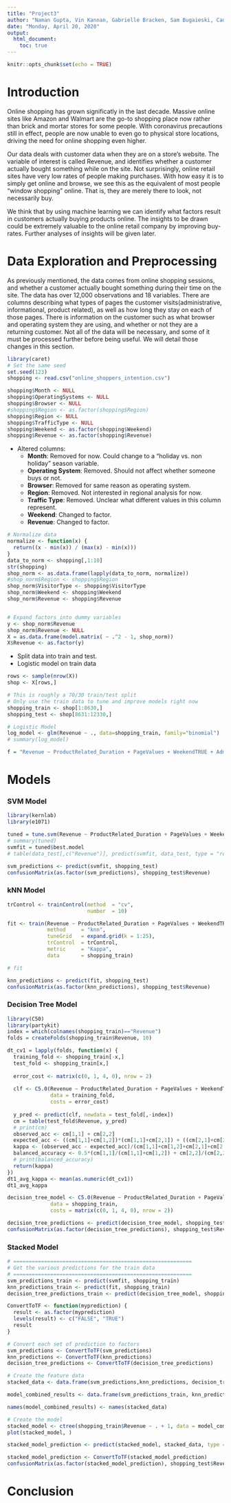 ```yaml
---
title: "Project3"
author: "Naman Gupta, Vin Kannan, Gabrielle Bracken, Sam Bugaieski, Cade Lau"
date: "Monday, April 20, 2020"
output: 
  html_document:
    toc: true
---
```


```r
knitr::opts_chunk$set(echo = TRUE)
```

# Introduction

Online shopping has grown significatly in the last decade. Massive online sites like Amazon and Walmart are the go-to shopping place now rather than brick and mortar stores for some people. With coronavirus precautions still in effect, people are now unable to even go to physical store locations, driving the need for online shopping even higher. 

Our data deals with customer data when they are on a store's website. The variable of interest is called Revenue, and identifies whether a customer actually bought something while on the site. Not surprisingly, online retail sites have very low rates of people making purchases. With how easy it is to simply get online and browse, we see this as the equivalent of most people "window shopping" online. That is, they are merely there to look, not necessarily buy.

We think that by using machine learning we can identify what factors result in customers actually buying products online. The insights to be drawn could be extremely valuable to the online retail company by improving buy-rates. Further analyses of insights will be given later.

# Data Exploration and Preprocessing

As previously mentioned, the data comes from online shopping sessions, and whether a customer actually bought something during their time on the site. The data has over 12,000 observations and 18 variables. There are columns describing what types of pages the customer visits(administrative, informational, product related), as well as how long they stay on each of those pages. There is information on the customer such as what browser and operating system they are using, and whether or not they are a returning customer. Not all of the data will be necessary, and some of it must be processed further before being useful. We will detail those changes in this section. 

```r
library(caret)
# Set the same seed
set.seed(123)
shopping <- read.csv("online_shoppers_intention.csv")

shopping$Month <- NULL
shopping$OperatingSystems <- NULL
shopping$Browser <- NULL
#shopping$Region <- as.factor(shopping$Region)
shopping$Region <- NULL
shopping$TrafficType <- NULL
shopping$Weekend <- as.factor(shopping$Weekend)
shopping$Revenue <- as.factor(shopping$Revenue)
```

* Altered columns:
    + **Month**: Removed for now. Could change to a "holiday vs. non holiday" season variable.
    + **Operating System**: Removed. Should not affect whether someone buys or not.
    + **Browser**: Removed for same reason as operating system.
    + **Region**: Removed. Not interested in regional analysis for now.
    + **Traffic Type**: Removed. Unclear what different values in this column represent.
    + **Weekend**: Changed to factor.
    + **Revenue**: Changed to factor.

```r
# Normalize data
normalize <- function(x) {
  return((x - min(x)) / (max(x) - min(x)))
}
data_to_norm <- shopping[,1:10]
str(shopping)
shop_norm <- as.data.frame(lapply(data_to_norm, normalize))
#shop_norm$Region <- shopping$Region
shop_norm$VisitorType <- shopping$VisitorType
shop_norm$Weekend <- shopping$Weekend
shop_norm$Revenue <- shopping$Revenue


# Expand factors into dummy variables
y <- shop_norm$Revenue
shop_norm$Revenue <- NULL
X = as.data.frame(model.matrix( ~ .^2 - 1, shop_norm))
X$Revenue <- as.factor(y)
```

* Split data into train and test.
* Logistic model on train data

```r
rows <- sample(nrow(X))
shop <- X[rows,]

# This is roughly a 70/30 train/test split
# Only use the train data to tune and improve models right now
shopping_train <- shop[1:8630,]
shopping_test <- shop[8631:12330,]

# Logistic Model
log_model <- glm(Revenue ~ ., data=shopping_train, family="binomial")
# summary(log_model)

f = "Revenue ~ ProductRelated_Duration + PageValues + WeekendTRUE + Administrative:PageValues + Informational:PageValues + Informational:VisitorTypeReturning_Visitor + Informational_Duration:SpecialDay + ProductRelated:ProductRelated_Duration + ProductRelated:PageValues + BounceRates:PageValues + ExitRates:PageValues + ExitRates:VisitorTypeReturning_Visitor + PageValues:SpecialDay + PageValues:WeekendTRUE + VisitorTypeReturning_Visitor:WeekendTRUE"
```

# Models

### SVM Model

```r
library(kernlab)
library(e1071)

tuned = tune.svm(Revenue ~ ProductRelated_Duration + PageValues + WeekendTRUE + Administrative:PageValues + Informational:PageValues + Informational:VisitorTypeReturning_Visitor + Informational_Duration:SpecialDay + ProductRelated:ProductRelated_Duration + ProductRelated:PageValues + BounceRates:PageValues + ExitRates:PageValues + ExitRates:VisitorTypeReturning_Visitor + PageValues:SpecialDay + PageValues:WeekendTRUE + VisitorTypeReturning_Visitor:WeekendTRUE, data = shopping_train, class.weights=c("FALSE"=0.44, "TRUE"=1), tunecontrol=tune.control(cross=10))
# summary(tuned)
svmfit = tuned$best.model
# table(data_test[,c("Revenue")], predict(svmfit, data_test, type = "response"))

svm_predictions <- predict(svmfit, shopping_test)
confusionMatrix(as.factor(svm_predictions), shopping_test$Revenue)
```

### kNN Model

```r
trControl <- trainControl(method  = "cv",
                          number  = 10)

fit <- train(Revenue ~ ProductRelated_Duration + PageValues + WeekendTRUE + Administrative:PageValues + Informational:PageValues + Informational:VisitorTypeReturning_Visitor + Informational_Duration:SpecialDay + ProductRelated:ProductRelated_Duration + ProductRelated:PageValues + BounceRates:PageValues + ExitRates:PageValues + ExitRates:VisitorTypeReturning_Visitor + PageValues:SpecialDay + PageValues:WeekendTRUE + VisitorTypeReturning_Visitor:WeekendTRUE,
             method     = "knn",
             tuneGrid   = expand.grid(k = 1:25),
             trControl  = trControl,
             metric     = "Kappa",
             data       = shopping_train)

# fit

knn_predictions <- predict(fit, shopping_test)
confusionMatrix(as.factor(knn_predictions), shopping_test$Revenue)
```

### Decision Tree Model

```r
library(C50)
library(partykit)
index = which(colnames(shopping_train)=="Revenue")
folds = createFolds(shopping_train$Revenue, 10)

dt_cv1 = lapply(folds, function(x) {
  training_fold <- shopping_train[-x,]
  test_fold <- shopping_train[x,]
  
  error_cost <- matrix(c(0, 1, 4, 0), nrow = 2)
  
  clf <- C5.0(Revenue ~ ProductRelated_Duration + PageValues + WeekendTRUE + Administrative:PageValues + Informational:PageValues + Informational:VisitorTypeReturning_Visitor + Informational_Duration:SpecialDay + ProductRelated:ProductRelated_Duration + ProductRelated:PageValues + BounceRates:PageValues + ExitRates:PageValues + ExitRates:VisitorTypeReturning_Visitor + PageValues:SpecialDay + PageValues:WeekendTRUE + VisitorTypeReturning_Visitor:WeekendTRUE,
              data = training_fold,
              costs = error_cost)
  
  y_pred <- predict(clf, newdata = test_fold[,-index])
  cm = table(test_fold$Revenue, y_pred)
  # print(cm)
  observed_acc <- cm[1,1] + cm[2,2]
  expected_acc <- ((cm[1,1]+cm[1,2])*(cm[1,1]+cm[2,1]) + ((cm[2,1]+cm[2,2])*(cm[1,2]+cm[2,2])))/(cm[1,1]+cm[1,2]+cm[2,1]+cm[2,2])
  kappa <- (observed_acc - expected_acc)/(cm[1,1]+cm[1,2]+cm[2,1]+cm[2,2] - expected_acc)
  balanced_accuracy <- 0.5*(cm[1,1]/(cm[1,1]+cm[1,2]) + cm[2,2]/(cm[2,2]+cm[2,1]))
  # print(balanced_accuracy)
  return(kappa)
})
dt1_avg_kappa <- mean(as.numeric(dt_cv1))
dt1_avg_kappa

decision_tree_model <- C5.0(Revenue ~ ProductRelated_Duration + PageValues + WeekendTRUE + Administrative:PageValues + Informational:PageValues + Informational:VisitorTypeReturning_Visitor + Informational_Duration:SpecialDay + ProductRelated:ProductRelated_Duration + ProductRelated:PageValues + BounceRates:PageValues + ExitRates:PageValues + ExitRates:VisitorTypeReturning_Visitor + PageValues:SpecialDay + PageValues:WeekendTRUE + VisitorTypeReturning_Visitor:WeekendTRUE,
              data = shopping_train,
              costs = matrix(c(0, 1, 4, 0), nrow = 2))

decision_tree_predictions <- predict(decision_tree_model, shopping_test)
confusionMatrix(as.factor(decision_tree_predictions), shopping_test$Revenue)
```

### Stacked Model

```r
# ==========================================================
# Get the various predictions for the train data
# ==========================================================
svm_predictions_train <- predict(svmfit, shopping_train)
knn_predictions_train <- predict(fit, shopping_train)
decision_tree_predictions_train <- predict(decision_tree_model, shopping_train)

ConvertToTF <- function(myprediction) {
  result <- as.factor(myprediction)
  levels(result) <- c("FALSE", "TRUE")
  result
}

# Convert each set of prediction to factors
svm_predictions <- ConvertToTF(svm_predictions)
knn_predictions <- ConvertToTF(knn_predictions)
decision_tree_predictions <- ConvertToTF(decision_tree_predictions)

# Create the feature data
stacked_data <- data.frame(svm_predictions,knn_predictions, decision_tree_predictions)

model_combined_results <- data.frame(svm_predictions_train, knn_predictions_train, decision_tree_predictions_train)

names(model_combined_results) <- names(stacked_data)

# Create the model
stacked_model <- ctree(shopping_train$Revenue ~ . + 1, data = model_combined_results)
plot(stacked_model, )

stacked_model_prediction <- predict(stacked_model, stacked_data, type = "response")

stacked_model_prediction <- ConvertToTF(stacked_model_prediction)
confusionMatrix(as.factor(stacked_model_prediction), shopping_test$Revenue)
```

# Conclusion







